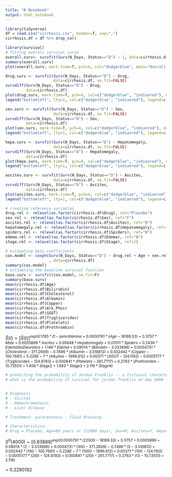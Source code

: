 ---
title: "R Notebook"
output: html_notebook
---

```{r}
library(tidyverse)
df = read.csv("cirrhosis.csv", header=T, sep=",")
cirrhosis.df = df %>% drop_na()
```

```{r KM Estimator and Curve}
library(survival)
# fitting overall survival curve
overall.surv<- survfit(Surv(N_Days, Status=="D") ~ 1, data=cirrhosis.df, se.fit=F)
summary(overall.surv)
plot(overall.surv, mark.time=T, pch=4, col="dodgerblue", main="Overall KM Survival Curve", xlab="Days", ylab="Survival Distribution Function")
```

```{r KM curves and log-rank test by Drug v. Placebo}
drug.surv <- survfit(Surv(N_Days, Status=="D") ~ Drug,
                     data=cirrhosis.df, se.fit=FALSE)
survdiff(Surv(N_Days, Status=="D") ~ Drug,
         data=cirrhosis.df)
plot(drug.surv, mark.time=T, pch=4, col=c("dodgerblue", "indianred"), main="KM Survival Curves by Drug Group", xlab="Days", ylab="Survival Distribution Function")
legend("bottomleft", lty=1, col=c("dodgerblue", "indianred"), legend=c("D-penicillamine", "Placebo"), text.col=c("dodgerblue", "indianred"))
```

```{r KM curves and log-rank test by Sex}
sex.surv <- survfit(Surv(N_Days, Status=="D") ~ Sex,
                     data=cirrhosis.df, se.fit=FALSE)
survdiff(Surv(N_Days, Status=="D") ~ Sex,
         data=cirrhosis.df)
plot(sex.surv, mark.time=T, pch=4, col=c("dodgerblue", "indianred"), main="KM Survival Curves by Sex", xlab="Days", ylab="Survival Distribution Function")
legend("bottomleft", lty=1, col=c("dodgerblue", "indianred"), legend=c("Female", "Male"), text.col=c("dodgerblue", "indianred"))
```

```{r KM curves and log-rank test by Hepatomegaly}
hepa.surv <- survfit(Surv(N_Days, Status=="D") ~ Hepatomegaly,
                     data=cirrhosis.df, se.fit=FALSE)
survdiff(Surv(N_Days, Status=="D") ~ Hepatomegaly,
         data=cirrhosis.df)
plot(hepa.surv, mark.time=T, pch=4, col=c("dodgerblue", "indianred"), main="KM Survival Curves by Hepatomegaly", xlab="Days", ylab="Survival Distribution Function")
legend("bottomleft", lty=1, col=c("dodgerblue", "indianred"), legend=c("No Hepatomegaly", "Hepatomegaly"), text.col=c("dodgerblue", "indianred"))
```

```{r KM curves and log-rank test by Ascites}
ascites.surv <- survfit(Surv(N_Days, Status=="D") ~ Ascites,
                     data=cirrhosis.df, se.fit=FALSE)
survdiff(Surv(N_Days, Status=="D") ~ Ascites,
         data=cirrhosis.df)
plot(ascites.surv, mark.time=T, pch=4, col=c("dodgerblue", "indianred"), main="KM Survival Curves by Ascites", xlab="Days", ylab="Survival Distribution Function")
legend("bottomleft", lty=1, col=c("dodgerblue", "indianred"), legend=c("No Ascites", "Ascites"), text.col=c("dodgerblue", "indianred"))
```

```{r Cox Model}
# creating reference variables
drug.rel <- relevel(as.factor(cirrhosis.df$Drug), ref="Placebo")
sex.rel <- relevel(as.factor(cirrhosis.df$Sex), ref="F")
ascites.rel <- relevel(as.factor(cirrhosis.df$Ascites), ref="N")
hepatomegaly.rel <- relevel(as.factor(cirrhosis.df$Hepatomegaly), ref="N")
spiders.rel <- relevel(as.factor(cirrhosis.df$Spiders), ref="N")
edema.rel <- relevel(as.factor(cirrhosis.df$Edema), ref="N")
stage.rel <- relevel(as.factor(cirrhosis.df$Stage), ref=1)

# estimating beta coefficients
cox.model <- coxph(Surv(N_Days, Status=="D") ~ drug.rel + Age + sex.rel + ascites.rel + hepatomegaly.rel + spiders.rel + edema.rel + Bilirubin + Cholesterol + Albumin + Copper + Alk_Phos + SGOT + Tryglicerides + Platelets + Prothrombin + stage.rel
                   , data=cirrhosis.df)
summary(cox.model)
# estimating the baseline survival function
base.surv <- survfit(cox.model, se.fit=F)
summary(base.surv)
mean(cirrhosis.df$Age)
mean(cirrhosis.df$Bilirubin)
mean(cirrhosis.df$Cholesterol)
mean(cirrhosis.df$Albumin)
mean(cirrhosis.df$Copper)
mean(cirrhosis.df$Alk_Phos)
mean(cirrhosis.df$SGOT)
mean(cirrhosis.df$Tryglicerides)
mean(cirrhosis.df$Platelets)
mean(cirrhosis.df$Prothrombin)
```

$\hat{S}(t) = [\bar{S}(t)]^{exp(0.1765*D-pencillamine + 0.0000791*(Age - 18189.33) + 0.3757*Male +0.0005899*Ascites + 0.05648*Hepatomegaly + 0.07011*Spiders +0.2436*Edema No Dieuretics + 1.146*Edema + 0.08014*(Bilirubin - 3.333696) + 0.0004731*(Cholesterol - 371.2609) -0.7496*(Albumin - 3.516812) + 0.002442*(Copper - 100.7681) + 5.228E-7*(Alk_Phos - 1996.612) + 0.00371*(SGOT - 124.1192) - 0.0005177*(Tryglicerides - 124.9783) + 0.000841*(Platelets - 261.7717) + 0.2763*(Prothrombin - 10.73551) + 1.406*Stage2 + 1.683*Stage3 + 2.119*Stage4)}$

```{r}
# predicting the probability of Jordan Franklin -- a fictional character from the show Grey's Anatomy
# what is the probability of survival for jordan franklin on day 4000 from the start of the study


# Diagnosis
# - Ascites
# - Hemochromatosis
# - Liver Disease

# Treatment: paracentesis - fluid draining

# Characteristics:
# Drug = Placebo, Age=60 years or (22000 days), Sex=M, Ascites=Y, Hepatomegaly=N, Spiders=N, Edema=N, Billirubin=2, Cholesterol=300, Albumin=5, Copper=140, Alk Phos=1000, SGOT=100, Trigylcerides=200, Platelets=250, Prothrombin=13, Stage=4
```

$S^0(4000) = [0.83889]^{exp(0.0000791*(22000 - 18189.33) + 0.3757 + 0.0005899 + 0.08014*(2 - 3.333696) + 0.0004731*(300 - 371.2609) -0.7496*(5 - 3.516812) + 0.002442*(140 - 100.7681) + 5.228E-7*(1000 - 1996.612) + 0.00371*(100 - 124.1192) - 0.0005177*(200 - 124.9783) + 0.000841*(250 - 261.7717) + 0.2763*(13 - 10.73551) + 2.119)}$

= 0.2290192






